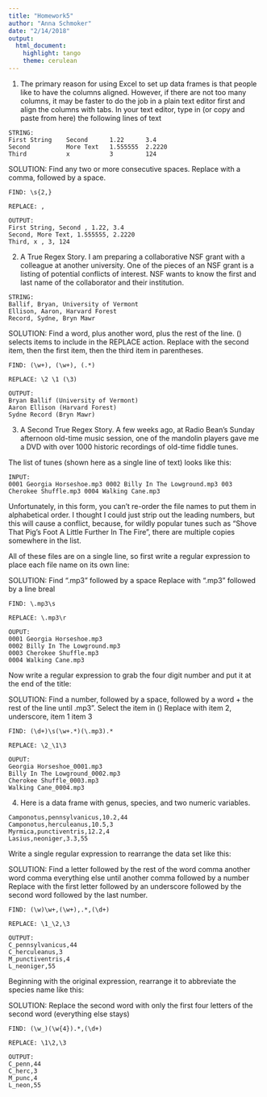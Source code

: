 ```yaml
---
title: "Homework5"
author: "Anna Schmoker"
date: "2/14/2018"
output: 
  html_document: 
    highlight: tango
    theme: cerulean
---
```

1. The primary reason for using Excel to set up data frames is that people like to have the columns aligned. However, if there are not too many columns, it may be faster to do the job in a plain text editor first and align the columns with tabs. In your text editor, type in (or copy and paste from here) the following lines of text

```
STRING:
First String    Second      1.22      3.4
Second          More Text   1.555555  2.2220
Third           x           3         124
```
SOLUTION:
Find any two or more consecutive spaces.
Replace with a comma, followed by a space.

```
FIND: \s{2,}
  
REPLACE: ,
  
OUTPUT:
First String, Second , 1.22, 3.4
Second, More Text, 1.555555, 2.2220
Third, x , 3, 124
```

2. A True Regex Story. I am preparing a collaborative NSF grant with a colleague at another university. One of the pieces of an NSF grant is a listing of potential conflicts of interest. NSF wants to know the first and last name of the collaborator and their institution.

```
STRING:
Ballif, Bryan, University of Vermont
Ellison, Aaron, Harvard Forest
Record, Sydne, Bryn Mawr
```
SOLUTION:
Find a word, plus another word, plus the rest of the line. () selects items to include in the REPLACE action.
Replace with the second item, then the first item, then the third item in parentheses.
```
FIND: (\w+), (\w+), (.*)

REPLACE: \2 \1 (\3)

OUTPUT: 
Bryan Ballif (University of Vermont)
Aaron Ellison (Harvard Forest)
Sydne Record (Bryn Mawr)
```

3. A Second True Regex Story. A few weeks ago, at Radio Bean’s Sunday afternoon old-time music session, one of the mandolin players gave me a DVD with over 1000 historic recordings of old-time fiddle tunes.

The list of tunes (shown here as a single line of text) looks like this:

```
INPUT:
0001 Georgia Horseshoe.mp3 0002 Billy In The Lowground.mp3 003 Cherokee Shuffle.mp3 0004 Walking Cane.mp3
```
Unfortunately, in this form, you can’t re-order the file names to put them in alphabetical order. I thought I could just strip out the leading numbers, but this will cause a conflict, because, for wildly popular tunes such as “Shove That Pig’s Foot A Little Further In The Fire”, there are multiple copies somewhere in the list.

All of these files are on a single line, so first write a regular expression to place each file name on its own line:

SOLUTION:
Find ".mp3" followed by a space
Replace with ".mp3" followed by a line breal

```
FIND: \.mp3\s

REPLACE: \.mp3\r

OUPUT:
0001 Georgia Horseshoe.mp3
0002 Billy In The Lowground.mp3
0003 Cherokee Shuffle.mp3
0004 Walking Cane.mp3
```

Now write a regular expression to grab the four digit number and put it at the end of the title:

SOLUTION:
Find a number, followed by a space, followed by a word + the rest of the line until .mp3". Select the item in ()
Replace with item 2, underscore, item 1 item 3

```
FIND: (\d+)\s(\w+.*)(\.mp3).*

REPLACE: \2_\1\3

OUPUT:
Georgia Horseshoe_0001.mp3
Billy In The Lowground_0002.mp3
Cherokee Shuffle_0003.mp3
Walking Cane_0004.mp3
```

4. Here is a data frame with genus, species, and two numeric variables.

```
Camponotus,pennsylvanicus,10.2,44
Camponotus,herculeanus,10.5,3
Myrmica,punctiventris,12.2,4
Lasius,neoniger,3.3,55
```
Write a single regular expression to rearrange the data set like this:

SOLUTION:
Find a letter followed by the rest of the word comma another word comma everything else until another comma followed by a number
Replace with the first letter followed by an underscore followed by the second word followed by the last number.

```
FIND: (\w)\w+,(\w+),.*,(\d+)

REPLACE: \1_\2,\3

OUTPUT:
C_pennsylvanicus,44
C_herculeanus,3
M_punctiventris,4
L_neoniger,55
```

Beginning with the original expression, rearrange it to abbreviate the species name like this:

SOLUTION:
Replace the second word with only the first four letters of the second word (everything else stays)

```
FIND: (\w_)(\w{4}).*,(\d+)

REPLACE: \1\2,\3

OUTPUT:
C_penn,44
C_herc,3
M_punc,4
L_neon,55
```